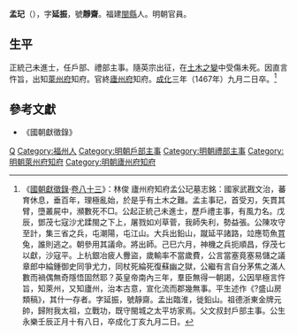 '''孟玘'''（{{bd|1412年||1467年||Meng孟}}），字'''延振'''，號'''靜齋'''。福建[[閩縣|閩縣]]人。明朝官員。

== 生平 ==
正統己未進士，任戶部、禮部主事。隨英宗出征，在[[土木之變|土木之變]]中受傷未死。因直言忤旨，出知[[萊州府|萊州府]]知府。官終[[廬州府|廬州府]]知府。[[成化|成化]]三年（1467年）九月二日卒。<ref>《[[國朝獻徵錄|國朝獻徵錄]]·[[s:國朝獻徵錄/卷之八十三|卷八十三]]》：林俊 廬州府知府孟公玘墓志銘：國家武戡文治，蕃育休息，垂百年，理極亂始，於是乎有土木之難。孟主事玘，首受刃，矢貫其臂，墮叢屍中，瀕數死不□。公起正統己未進士，歷戶禮主事，有風力名。戊辰，鄧茂七寇沙尤蹂閩之下上，屠戮如刈草菅，我師失利，勢益張。公陳攻守至計，集三省之兵，屯潮陽，屯江山。大兵出鉛山，蹴延平諸路，竝應笱魚罝兔，誰則逃之。朝參用其議命。將出師。己巳六月，神機之兵扼順昌，俘茂七以獻，沙寇平。上杭銀冶疲人釁盜，歲輸率不當歲費，公言當塞竟塞易儲之議章郎中綸鍾御史同爭尤力，同杖死綸死復蘇幽之獄，公繼有言自分茅焦之滿人數而禍偶無奇隱悟固然耶？英皇帝南內三年，羣臣無得一朝謁，公因旱極言忤旨，知萊州，又知廬州，治本古意，宣化流而郡幾無事。平生述作《?盛山房類稿》，其什一存者。字延振，號靜齋。孟出臨淮，徙鉛山。祖德浙東金牌元帥，歸附我太祖，立戰功，既守閩城之太平坊家焉。父文叔封戶部主事。公生永樂壬辰正月十有八日，卒成化丁亥九月二日。</ref>

==參考文獻==
{{reflist}}
*《國朝獻徵錄》

{{正統四年己未科殿試金榜}}

{{Authority control}}

{{DEFAULTSORT:Meng孟}}
[[Category:孟姓|Q]]
[[Category:福州人|Category:福州人]]
[[Category:明朝戶部主事|Category:明朝戶部主事]]
[[Category:明朝禮部主事|Category:明朝禮部主事]]
[[Category:明朝萊州府知府|Category:明朝萊州府知府]]
[[Category:明朝廬州府知府|Category:明朝廬州府知府]]


{{明朝人小作品}}